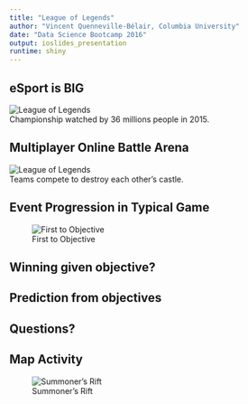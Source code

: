 ```yaml
---
title: "League of Legends"
author: "Vincent Quenneville-Bélair, Columbia University"
date: "Data Science Bootcamp 2016"
output: ioslides_presentation
runtime: shiny
---
```


## eSport is BIG {.flexbox .vcenter}

![League of Legends](figures/world_championship_2015_small.jpg)
<br>Championship watched by 36 millions people in 2015.

<!-- http://www.lazygamer.net/genre/moba/viewership-2015-league-legends-world-championship-toppled-riots-expectations/ -->

## Multiplayer Online Battle Arena {.flexbox .vcenter}

![League of Legends](figures/game_example.jpg)
<br>Teams compete to destroy each other's castle.

## Event Progression in Typical Game {.flexbox .vcenter}

![First to Objective](figures/timeline.png)

## Winning given objective?

## Prediction from objectives

## Questions?



## Map Activity {.flexbox .vcenter}

![Summoner's Rift](figures/events.png)